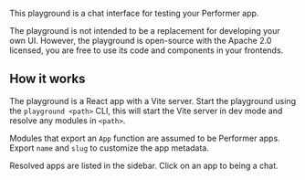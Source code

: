 This playground is a chat interface for testing your Performer app.

The playground is not intended to be a replacement for developing your own UI. However, the playground is open-source with the Apache 2.0
licensed, you are free to use its code and components in your frontends.

## How it works

The playground is a React app with a Vite server. Start the playground using the `playground <path>` CLI, this will
start the Vite server in dev mode and resolve any modules in `<path>`.

Modules that export an `App` function are assumed to be Performer apps. Export `name` and `slug` to customize the app metadata.

Resolved apps are listed in the sidebar. Click on an app to being a chat.




